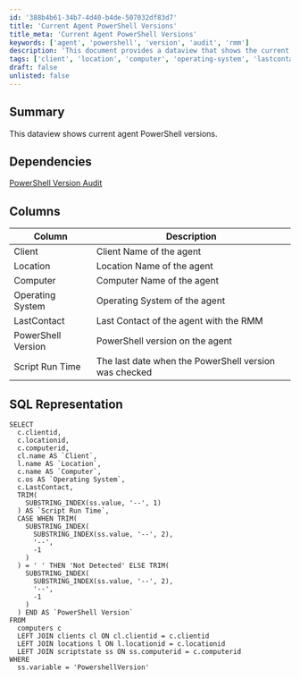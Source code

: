 ```yaml
---
id: '388b4b61-34b7-4d40-b4de-507032df83d7'
title: 'Current Agent PowerShell Versions'
title_meta: 'Current Agent PowerShell Versions'
keywords: ['agent', 'powershell', 'version', 'audit', 'rmm']
description: 'This document provides a dataview that shows the current PowerShell versions installed on agents, along with details such as client name, location, operating system, and last contact information. It also includes SQL representation for querying this data.'
tags: ['client', 'location', 'computer', 'operating-system', 'lastcontact', 'script', 'database']
draft: false
unlisted: false
---
```

## Summary

This dataview shows current agent PowerShell versions.

## Dependencies

[PowerShell Version Audit](https://proval.itglue.com/DOC-5078775-10218295)

## Columns

| Column              | Description                                      |
|---------------------|--------------------------------------------------|
| Client              | Client Name of the agent                         |
| Location            | Location Name of the agent                       |
| Computer            | Computer Name of the agent                       |
| Operating System    | Operating System of the agent                    |
| LastContact         | Last Contact of the agent with the RMM          |
| PowerShell Version   | PowerShell version on the agent                  |
| Script Run Time     | The last date when the PowerShell version was checked |

## SQL Representation

```
SELECT 
  c.clientid, 
  c.locationid, 
  c.computerid, 
  cl.name AS `Client`, 
  l.name AS `Location`, 
  c.name AS `Computer`, 
  c.os AS `Operating System`, 
  c.LastContact, 
  TRIM(
    SUBSTRING_INDEX(ss.value, '--', 1)
  ) AS `Script Run Time`, 
  CASE WHEN TRIM(
    SUBSTRING_INDEX(
      SUBSTRING_INDEX(ss.value, '--', 2), 
      '--', 
      -1
    )
  ) = ' ' THEN 'Not Detected' ELSE TRIM(
    SUBSTRING_INDEX(
      SUBSTRING_INDEX(ss.value, '--', 2), 
      '--', 
      -1
    )
  ) END AS `PowerShell Version`
FROM 
  computers c 
  LEFT JOIN clients cl ON cl.clientid = c.clientid 
  LEFT JOIN locations l ON l.locationid = c.locationid 
  LEFT JOIN scriptstate ss ON ss.computerid = c.computerid 
WHERE 
  ss.variable = 'PowershellVersion'
```












